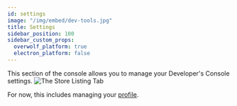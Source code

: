 ```yaml
---
id: settings
image: "/img/embed/dev-tools.jpg"
title: Settings
sidebar_position: 100
sidebar_custom_props:
  overwolf_platform: true
  electron_platform: false
---
```


This section of the console allows you to manage your Developer's Console settings.
![The Store Listing Tab](/assets/tools/developers-console/settings/index.jpg)

For now, this includes managing your [profile](settings/profile).